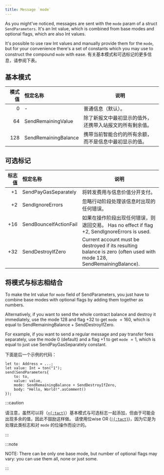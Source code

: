 ```yaml
---
title: Message `mode`
---
```


As you might've noticed, messages are sent with the `mode` param of a struct `SendParameters`. It's an Int value, which is combined from base modes and optional flags, which are also Int values.

It's possible to use raw Int values and manually provide them for the `mode`, but for your convenience there's a set of constants which you may use to construct the compound `mode` with ease. 有关基本模式和可选标记的更多信息，请参阅下表。

## 基本模式

|        模式值 | 恒定名称                 | 说明                           |
| ---------: | :------------------- | ---------------------------- |
| $0$        | -                    | 普通信息（默认）。                    |
| $64$       | SendRemainingValue   | 除了新报文中最初显示的值外，还携带入站报文的所有剩余值。 |
| $128$      | SendRemainingBalance | 携带当前智能合约的所有余额，而不是信息中最初显示的值。  |

## 可选标记

|        标志值 | 恒定名称                   | 说明                                                                                                                     |
| ---------: | :--------------------- | ---------------------------------------------------------------------------------------------------------------------- |
| $+1$       | SendPayGasSeparately   | 将转发费用与信息价值分开支付。                                                                                                        |
| $+2$       | SendIgnoreErrors       | 忽略行动阶段处理该信息时出现的任何错误。                                                                                                   |
| $+16$      | SendBounceIfActionFail | 如果在操作阶段出现任何错误，则退回交易。 Has no effect if flag $+2$, SendIgnoreErrors is used.                                             |
| $+32$      | SendDestroyIfZero      | Current account must be destroyed if its resulting balance is zero (often used with mode $128$, SendRemainingBalance). |

## 将模式与标志相结合

To make the Int value for `mode` field of SendParameters, you just have to combine base modes with optional flags by adding them together as numbers.

Alternatively, if you want to send the whole contract balance and destroy it immediately, use the mode $128$ and flag $+32$ to get `mode` $= 160$, which is equal to SendRemainingBalance + SendDestroyIfZero.

For example, if you want to send a regular message and pay transfer fees separately, use the mode $0$ (default) and a flag $+1$ to get `mode` $= 1$, which is equal to just use SendPayGasSeparately constant.

下面是后一个示例的代码：

```tact
let to: Address = ...;
let value: Int = ton("1");
send(SendParameters{
    to: to,
    value: value,
    mode: SendRemainingBalance + SendDestroyIfZero,
    body: "Hello, World!".asComment()
});
```

:::caution

  请注意，虽然可以将（[`+{:tact}`](/book/operators#binary-add)）基本模式与可选标志一起添加，但由于可能会出现多余的值，因此不鼓励这样做。 请使用位wise OR ([`|{:tact}`](/book/operators#binary-bitwise-or))，因为它是为处理此类标志和对 `mode` 的位操作而设计的。

:::

:::note

NOTE: There can be only one base mode, but number of optional flags may vary: you can use them all, none or just some.

:::

[int]: /book/integers

